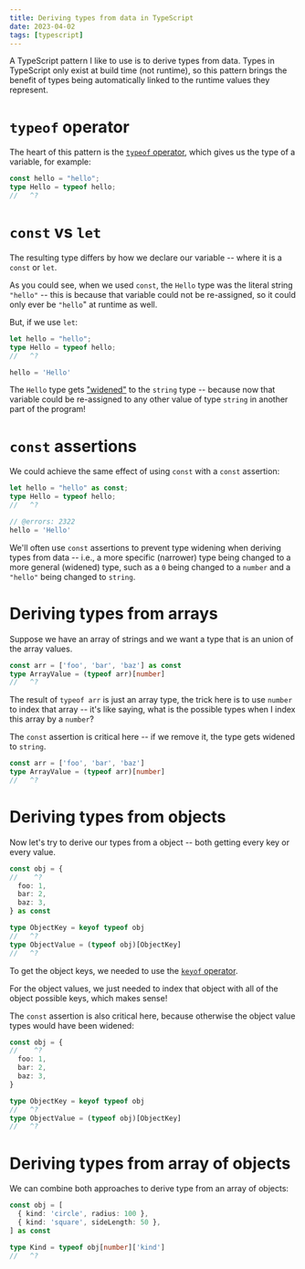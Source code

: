 ```yaml
---
title: Deriving types from data in TypeScript
date: 2023-04-02
tags: [typescript]
---
```


A TypeScript pattern I like to use is to derive types from data. Types in
TypeScript only exist at build time (not runtime), so this pattern brings the
benefit of types being automatically linked to the runtime values they
represent.

# `typeof` operator

The heart of this pattern is the [`typeof`
operator](https://www.typescriptlang.org/docs/handbook/2/typeof-types.html#the-typeof-type-operator),
which gives us the type of a variable, for example:

```typescript twoslash
const hello = "hello";
type Hello = typeof hello;
//   ^?
```

# `const` vs `let`

The resulting type differs by how we declare our variable -- where it is a
`const` or `let`.

As you could see, when we used `const`, the `Hello` type was the literal string
`"hello"` -- this is because that variable could not be re-assigned, so it
could only ever be `"hello`" at runtime as well.

But, if we use `let`:

```typescript twoslash
let hello = "hello";
type Hello = typeof hello;
//   ^?

hello = 'Hello'
```

The `Hello` type gets
["widened"](https://mariusschulz.com/blog/literal-type-widening-in-typescript)
to the `string` type -- because now that variable could be re-assigned to any
other value of type `string` in another part of the program!

# `const` assertions

We could achieve the same effect of using `const` with a `const` assertion:

```typescript twoslash {1}
let hello = "hello" as const;
type Hello = typeof hello;
//   ^?

// @errors: 2322
hello = 'Hello'
```

We'll often use `const` assertions to prevent type widening when deriving types
from data -- i.e., a more specific (narrower) type being changed to a more
general (widened) type, such as a `0` being changed to a `number` and a
`"hello"` being changed to `string`.

# Deriving types from arrays

Suppose we have an array of strings and we want a type that is an union of the
array values.

```typescript twoslash {2}
const arr = ['foo', 'bar', 'baz'] as const
type ArrayValue = (typeof arr)[number]
//   ^?
```

The result of `typeof arr` is just an array type, the trick here is to use
`number` to index that array -- it's like saying, what is the possible types
when I index this array by a `number`?

The `const` assertion is critical here -- if we remove it, the type gets
widened to `string`.

```typescript twoslash {1}
const arr = ['foo', 'bar', 'baz']
type ArrayValue = (typeof arr)[number]
//   ^?
```

# Deriving types from objects

Now let's try to derive our types from a object -- both getting every key or
every value.

```typescript twoslash
const obj = {
//    ^?
  foo: 1,
  bar: 2,
  baz: 3,
} as const

type ObjectKey = keyof typeof obj
//   ^?
type ObjectValue = (typeof obj)[ObjectKey]
//   ^?
```

To get the object keys, we needed to use the [`keyof`
operator](https://www.typescriptlang.org/docs/handbook/2/keyof-types.html).

For the object values, we just needed to index that object with all of the
object possible keys, which makes sense!

The `const` assertion is also critical here, because otherwise the object value
types would have been widened:

```typescript twoslash
const obj = {
//    ^?
  foo: 1,
  bar: 2,
  baz: 3,
}

type ObjectKey = keyof typeof obj
//   ^?
type ObjectValue = (typeof obj)[ObjectKey]
//   ^?
```

# Deriving types from array of objects

We can combine both approaches to derive type from an array of objects:

```typescript twoslash {6}
const obj = [
  { kind: 'circle', radius: 100 },
  { kind: 'square', sideLength: 50 },
] as const

type Kind = typeof obj[number]['kind']
//   ^?
```
